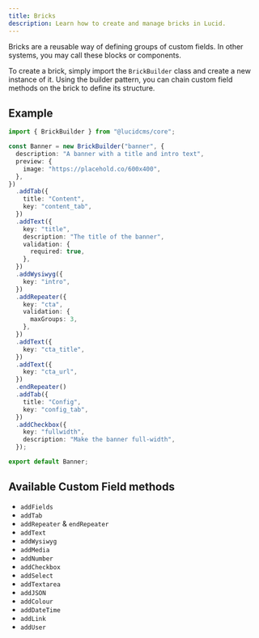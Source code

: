 ```yaml
---
title: Bricks
description: Learn how to create and manage bricks in Lucid.
---
```


Bricks are a reusable way of defining groups of custom fields. In other systems, you may call these blocks or components.

To create a brick, simply import the `BrickBuilder` class and create a new instance of it. Using the builder pattern, you can chain custom field methods on the brick to define its structure.

## Example

```ts title="bricks/banner-brick.ts"
import { BrickBuilder } from "@lucidcms/core";

const Banner = new BrickBuilder("banner", {
  description: "A banner with a title and intro text",
  preview: {
    image: "https://placehold.co/600x400",
  },
})
  .addTab({
    title: "Content",
    key: "content_tab",
  })
  .addText({
    key: "title",
    description: "The title of the banner",
    validation: {
      required: true,
    },
  })
  .addWysiwyg({
    key: "intro",
  })
  .addRepeater({
    key: "cta",
    validation: {
      maxGroups: 3,
    },
  })
  .addText({
    key: "cta_title",
  })
  .addText({
    key: "cta_url",
  })
  .endRepeater()
  .addTab({
    title: "Config",
    key: "config_tab",
  })
  .addCheckbox({
    key: "fullwidth",
    description: "Make the banner full-width",
  });

export default Banner;
```

## Available Custom Field methods

- `addFields`
- `addTab`
- `addRepeater` & `endRepeater`
- `addText`
- `addWysiwyg`
- `addMedia`
- `addNumber`
- `addCheckbox`
- `addSelect`
- `addTextarea`
- `addJSON`
- `addColour`
- `addDateTime`
- `addLink`
- `addUser`